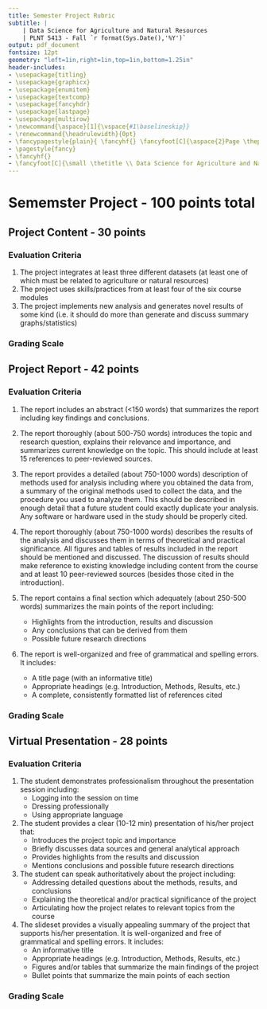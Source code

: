 ```yaml
---
title: Semester Project Rubric
subtitle: |
    | Data Science for Agriculture and Natural Resources
    | PLNT 5413 - Fall `r format(Sys.Date(),'%Y')`
output: pdf_document
fontsize: 12pt
geometry: "left=1in,right=1in,top=1in,bottom=1.25in"
header-includes:
- \usepackage{titling}
- \usepackage{graphicx}
- \usepackage{enumitem}
- \usepackage{textcomp}
- \usepackage{fancyhdr}
- \usepackage{lastpage}
- \usepackage{multirow}
- \newcommand{\aspace}[1]{\vspace{#1\baselineskip}}
- \renewcommand{\headrulewidth}{0pt}
- \fancypagestyle{plain}{ \fancyhf{} \fancyfoot[C]{\aspace{2}Page \thepage~of~\pageref{LastPage}} }
- \pagestyle{fancy}
- \fancyhf{}
- \fancyfoot[C]{\small \thetitle \\ Data Science for Agriculture and Natural Resources\\PLNT 5413 - Fall `r format(Sys.Date(),'%Y')`\\ Page \thepage~of~\pageref{LastPage}}
---
```


# Sememster Project - 100 points total

## Project Content - 30 points

### Evaluation Criteria

1. The project integrates at least three different datasets (at least one of which must be related to agriculture or natural resources)
2. The project uses skills/practices from at least four of the six course modules
3. The project implements new analysis and generates novel results of some kind (i.e. it should do more than generate and discuss summary graphs/statistics)

### Grading Scale

\hspace{\leftmargin}
\begin{tabular}{|r|p{5.5in}|}
      \hline
      30 & Adequately addresses all three criteria \\\hline
      21-29 & Adequately addresses two of the three criteria, partially addresses the other\\\hline
      11-20 & Adequately addresses one of the three criteria, partially addresses the others\\\hline
      0-10 & Does not adequately address any of the three criteria\\
      \hline
\end{tabular}


## Project Report - 42 points

### Evaluation Criteria

1. The report includes an abstract (<150 words) that summarizes the report including key findings and conclusions.

2. The report thoroughly (about 500-750 words) introduces the topic and research question, explains their relevance and importance, and summarizes current knowledge on the topic. This should include at least 15 references to peer-reviewed sources.

3. The report provides a detailed (about 750-1000 words) description of methods used for analysis including where you obtained the data from, a summary of the original methods used to collect the data, and the procedure you used to analyze them. This should be described in enough detail that a future student could exactly duplicate your analysis. Any software or hardware used in the study should be properly cited.

4. The report thoroughly (about 750-1000 words) describes the results of the analysis and discusses them in terms of theoretical and practical significance. All figures and tables of results included in the report should be mentioned and discussed. The discussion of results should make reference to existing knowledge including content from the course and at least 10 peer-reviewed sources (besides those cited in the introduction).

5. The report contains a final section which adequately (about 250-500 words) summarizes the main points of the report including:
    - Highlights from the introduction, results and discussion
    - Any conclusions that can be derived from them
    - Possible future research directions

6. The report is well-organized and free of grammatical and spelling errors. It includes:
    - A title page (with an informative title)
    - Appropriate headings (e.g. Introduction, Methods, Results, etc.)
    - A complete, consistently formatted list of references cited

### Grading Scale

\hspace{\leftmargin}
\begin{tabular}{|r|p{5.5in}|}
      \hline
      42 & Adequately addresses all six criteria \\\hline
      36-41 & Adequately addresses five of the six criteria, partially addresses the other\\\hline
      28-35 & Adequately addresses four of the six criteria, partially addresses the others\\\hline
      22-28 & Adequately addresses three of the six criteria, partially addresses the others\\\hline
      15-21 & Adequately addresses two of the six criteria, partially addresses the others\\\hline
      8-14 & Adequately addresses one of the six criteria, partially addresses the others\\\hline
      0-7 & Does not adequately address any of the six criteria\\
      \hline
\end{tabular}

## Virtual Presentation - 28 points

### Evaluation Criteria

1. The student demonstrates professionalism throughout the presentation session including:
    - Logging into the session on time
    - Dressing professionally
    - Using appropriate language

2. The student provides a clear (10-12 min) presentation of his/her project that:
    - Introduces the project topic and importance
    - Briefly discusses data sources and general analytical approach
    - Provides highlights from the results and discussion
    - Mentions conclusions and possible future research directions
    
3. The student can speak authoritatively about the project including:
    - Addressing detailed questions about the methods, results, and conclusions
    - Explaining the theoretical and/or practical significance of the project
    - Articulating how the project relates to relevant topics from the course

4. The slideset provides a visually appealing summary of the project that supports his/her presentation. It is well-organized and free of grammatical and spelling errors. It includes:
    - An informative title
    - Appropriate headings (e.g. Introduction, Methods, Results, etc.)
    - Figures and/or tables that summarize the main findings of the project
    - Bullet points that summarize the main points of each section

### Grading Scale

\hspace{\leftmargin}
\begin{tabular}{|r|p{5.5in}|}
      \hline
      28 & Adequately addresses all four criteria \\\hline
      22-27 & Adequately addresses three of the four criteria, partially addresses the other\\\hline
      15-21 & Adequately addresses two of the four criteria, partially addresses the others\\\hline
      8-14 & Adequately addresses one of the four criteria, partially addresses the others\\\hline
      0-7 & Does not adequately address any of the four criteria\\
      \hline
\end{tabular}
